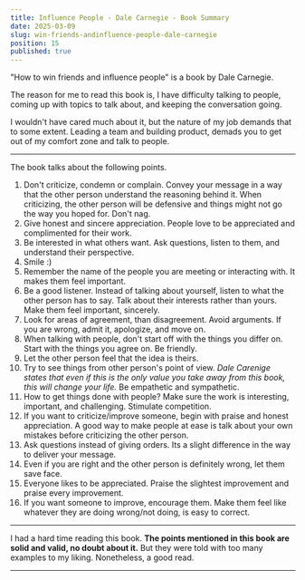 ```yaml
---
title: Influence People - Dale Carnegie - Book Summary
date: 2025-03-09
slug: win-friends-andinfluence-people-dale-carnegie
position: 15
published: true
---
```


"How to win friends and influence people" is a book by Dale Carnegie. 

The reason for me to read this book is, I have difficulty talking to people, coming up with topics to talk about, and keeping the conversation going.

I wouldn't have cared much about it, but the nature of my job demands that to some extent. Leading a team and building product, demads you to get out of my comfort zone and talk to people.

---

The book talks about the following points. 

1. Don't criticize, condemn or complain. Convey your message in a way that the other person understand the reasoning behind it. When criticizing, the other person will be defensive and things might not go the way you hoped for. Don't nag.
2. Give honest and sincere appreciation. People love to be appreciated and complimented for their work. 
3. Be interested in what others want. Ask questions, listen to them, and understand their perspective.
4. Smile :)
5. Remember the name of the people you are meeting or interacting with. It makes them feel important.
6. Be a good listener. Instead of talking about yourself, listen to what the other person has to say. Talk about their interests rather than yours. Make them feel important, sincerely.
7. Look for areas of agreement, than disagreement. Avoid arguments. If you are wrong, admit it, apologize, and move on.
8. When talking with people, don't start off with the things you differ on. Start with the things you agree on. Be friendly. 
9. Let the other person feel that the idea is theirs. 
10. Try to see things from other person's point of view. _Dale Carenige states that even if this is the only value you take away from this book, this will change your life._ Be empathetic and sympathetic.
11. How to get things done with people? Make sure the work is interesting, important, and challenging. Stimulate competition. 
12. If you want to criticize/improve someone, begin with praise and honest appreciation. A good way to make people at ease is talk about your own mistakes before criticizing the other person.
13. Ask questions instead of giving orders. Its a slight difference in the way to deliver your message. 
14. Even if you are right and the other person is definitely wrong, let them save face.
15. Everyone likes to be appreciated. Praise the slightest improvement and praise every improvement.
16. If you want someone to improve, encourage them. Make them feel like whatever they are doing wrong/not doing, is easy to correct.

---

I had a hard time reading this book. **The points mentioned in this book are solid and valid, no doubt about it.** 
But they were told with too many examples to my liking. Nonetheless, a good read. 

---


